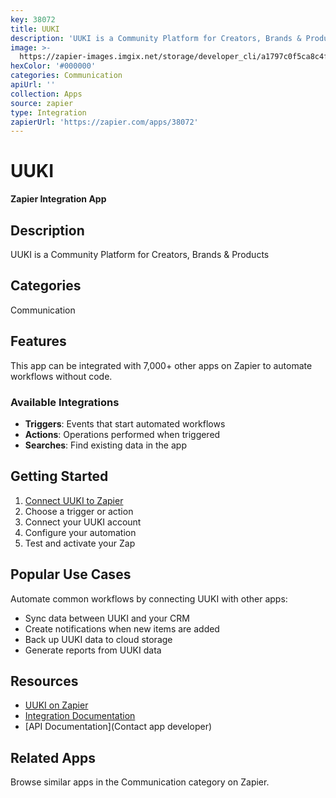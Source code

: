 ```yaml
---
key: 38072
title: UUKI
description: 'UUKI is a Community Platform for Creators, Brands & Products'
image: >-
  https://zapier-images.imgix.net/storage/developer_cli/a1797c0f5ca8c4fc14e91565db0c600f.png?auto=format%2Ccompress&ixlib=python-3.0.0&q=50
hexColor: '#000000'
categories: Communication
apiUrl: ''
collection: Apps
source: zapier
type: Integration
zapierUrl: 'https://zapier.com/apps/38072'
---
```

# UUKI

**Zapier Integration App**

## Description

UUKI is a Community Platform for Creators, Brands & Products

## Categories

Communication

## Features

This app can be integrated with 7,000+ other apps on Zapier to automate workflows without code.

### Available Integrations

- **Triggers**: Events that start automated workflows
- **Actions**: Operations performed when triggered
- **Searches**: Find existing data in the app

## Getting Started

1. [Connect UUKI to Zapier](https://zapier.com/apps/38072)
2. Choose a trigger or action
3. Connect your UUKI account
4. Configure your automation
5. Test and activate your Zap

## Popular Use Cases

Automate common workflows by connecting UUKI with other apps:

- Sync data between UUKI and your CRM
- Create notifications when new items are added
- Back up UUKI data to cloud storage
- Generate reports from UUKI data

## Resources

- [UUKI on Zapier](https://zapier.com/apps/38072)
- [Integration Documentation](https://zapier.com/apps/38072/integrations)
- [API Documentation](Contact app developer)

## Related Apps

Browse similar apps in the Communication category on Zapier.
